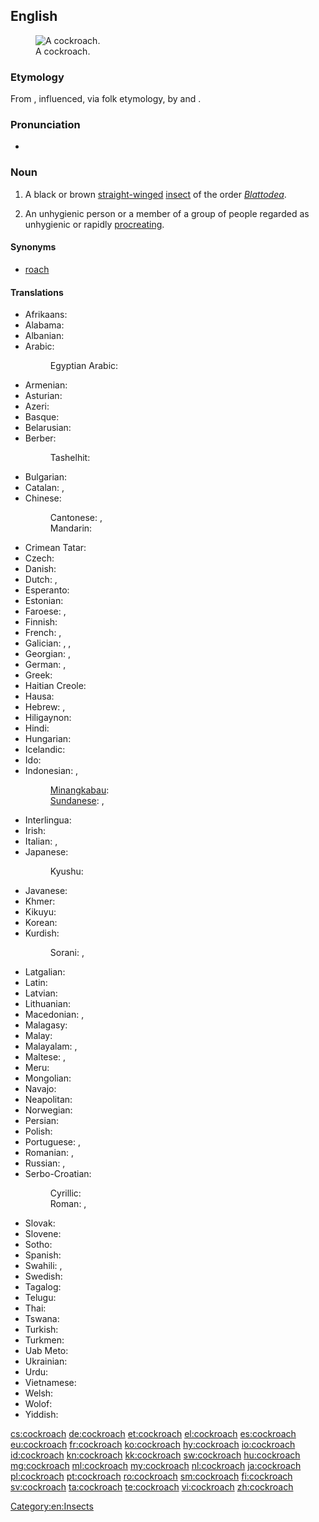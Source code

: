 ==English==
{{wikipedia}}
[[Image:Cockroachcloseup.jpg|thumb|A cockroach.]]

===Etymology===
From {{etyl|es}} {{term|cucaracha||woodlouse|lang=es}}, influenced, via folk etymology, by {{term|cock|lang=en}} and {{term|roach|lang=en}}.

===Pronunciation===
* {{audio|en-us-cockroach.ogg|Audio (US)}}

===Noun===
{{en-noun|es}}

# {{zoology}} A black or brown [[straight]][[-winged]] [[insect]] of the order ''[[Blattodea]]''.
# {{offensive|slang}} An unhygienic person or a member of a group of people regarded as unhygienic or rapidly [[procreate|procreating]].

====Synonyms====
* {{sense|black or brown insect}} [[roach]] {{qualifier|US}}

====Translations====
{{trans-top|insect}}
* Afrikaans: {{t-|af|kakkerlak}}
* Alabama: {{t|akz|iskanpatha}}
* Albanian: {{t-|sq|kacabu}}
* Arabic: {{t-|ar|صرصور|m|tr=ṣurṣūr}}
*: Egyptian Arabic: {{tø|arz|صرصار|m|tr=ṣurṣār}}
* Armenian: {{t-|hy|ուտիճ|tr=utič}}
* Asturian: {{t-|ast|cucaracha|f}}
* Azeri: {{t-|az|tarakan}}
* Basque: {{t-|eu|labezomorro}}
* Belarusian: {{t-|be|прусак|m|tr=prusák|sc=Cyrl}}
* Berber:
*: Tashelhit: {{tø|shi|ibnḍr|m}}
* Bulgarian: {{t+|bg|хлебарка|f|tr=hlebárka}}
* Catalan: {{t-|ca|escarabat|m}}, {{t-|ca|panerola|f}}
* Chinese:
*: Cantonese: {{tø|yue|蟑|sc=Hani}}, {{tø|yue|甴|sc=Hani}}
*: Mandarin: {{t+|cmn|蟑螂|tr=zhāngláng|sc=Hani}}
* Crimean Tatar: {{tø|crh|qoñuz}}
* Czech: {{t-|cs|šváb|m}}
* Danish: {{t+|da|kakerlak|c}}
* Dutch: {{t+|nl|kakkerlak|f}}, {{t-|nl|sissende kakkerlak|f}}
* Esperanto: {{t-|eo|blato}}
* Estonian: {{t-|et|prussakas}}
* Faroese: {{t-|fo|grótlús|f}}, {{qualifier|colloquial}} {{t-|fo|kakkulakkur|m}}
* Finnish: {{t+|fi|torakka}}
* French: {{t+|fr|cafard|m}}, {{t+|fr|blatte}}
* Galician: {{t+|gl|carroucha|f}}, {{t-|gl|cascuda|f}}, {{t-|gl|cascudo|m}}
* Georgian: {{t-|ka|აბანოს ჭია|tr=abanos chia|sc=Geor}}, {{t-|ka|ტარაკანი|tr=tarakani|sc=Geor}}
* German: {{t+|de|Schabe|f}}, {{t+|de|Kakerlake|f}}
* Greek: {{t+|el|κατσαρίδα|f|tr=katsarída}}
* Haitian Creole: {{tø|ht|blat}}
* Hausa: {{t|ha|kyankyaso|m|alt=kyànkyasṑ}}
* Hebrew: {{t-|he|ג׳וק|alt=ג׳וּק|tr=juq}}, {{t+|he|תיקן|tr=tikan}}
* Hiligaynon: {{tø|hil|tanga}}
* Hindi: {{t-|hi|तिलचट्टा|tr=tilcaṭṭā}}
* Hungarian: {{t+|hu|csótány}}
* Icelandic: {{t+|is|kakkalakki|m}}
* Ido: {{t+|io|blato}}
* Indonesian: {{t+|id|kecoak}}, {{t-|id|kacoa}}
*: [[Minangkabau]]: {{tø|min|lipeh}}
*: [[Sundanese]]: {{t-|su|cucunguk}}, {{t|su|cucunguk}}
* Interlingua: {{t-|ia|blatta}}
* Irish: {{t-|ga|blatóg|f}}
* Italian: {{t-|it|blatta|f}}, {{t+|it|scarafaggio|m}}
* Japanese: {{t+|ja|ゴキブリ|tr=gokiburi}}
*: Kyushu: {{t-|ja|アマメ|tr=amame}}
{{trans-mid}}
* Javanese: {{t|jv|coro}}
* Khmer: {{t|km|កន្លាត|tr=kɑnlaat|sc=Khmr}}
* Kikuyu: {{tø|ki|nyeje}}
* Korean: {{t+|ko|바퀴벌레|tr=bakwibeolle}}
* Kurdish:
*: Sorani: {{t-|ku|سیسرک}}, {{t-|ku|سیسارک}}
* Latgalian: {{tø|ltg|brusaks|m}}
* Latin: {{t+|la|blatta|f}}
* Latvian: {{t-|lv|prusaks}}
* Lithuanian: {{t-|lt|tarakonas|m}}
* Macedonian: {{t-|mk|бубашваба|f|tr=bubašvába}}, {{t-|mk|лебарка|f|tr=lébarka}}
* Malagasy: {{t+|mg|kalabe}}
* Malay: {{t-|ms|lipas}}
* Malayalam: {{t+|ml|പാറ്റ|tr=pātta|sc=Mlym}}, {{t-|ml|പാററ|tr=pātta|sc=Mlym}}
* Maltese: {{t-|mt|wirdiena|f}}, {{t-|mt|kokroċ|m}}
* Meru: {{tø|mer|njenje}}
* Mongolian: {{t-|mn|жоом|tr=žoom|sc=Cyrl}}
* Navajo: {{tø|nv|chʼoshtsoh}}
* Neapolitan: {{tø|nap|scarrafóne}}
* Norwegian: {{t-|no|kakerlakk|m}}
* Persian: {{t+|fa|سوسک|tr=susk}}
* Polish: {{t+|pl|karaluch|m}}
* Portuguese: {{t+|pt|barata|f}}, {{t-|pt|carocha|f}}
* Romanian: {{t+|ro|gândac|m}}, {{t-|ro|libarcă|f}}
* Russian: {{t+|ru|таракан|m|tr=tarakán}}, {{t+|ru|прусак|m|tr=prusák|sc=Cyrl}}
* Serbo-Croatian:
*: Cyrillic: {{t-|sh|бубашваба|f|sc=Cyrl}}
*: Roman: {{t-|sh|bubašvaba|f}}, {{t-|sh|žohar|m}} {{qualifier|Croatia}}
* Slovak: {{t-|sk|šváb|m}}
* Slovene: {{t+|sl|ščurek|m}}
* Sotho: {{t-|st|lephela}}
* Spanish: {{t+|es|cucaracha|f}}
* Swahili: {{t+|sw|mende|c9|c10}}, {{t+|sw|kombamwiko}}
* Swedish: {{t+|sv|kackerlacka|c}}
* Tagalog: {{t-|tl|ipis}}
* Telugu: {{t+|te|బొద్దింక|tr=boddiṅka}}
* Thai: {{t-|th|แมลงสาบ|tr=maelong sàap}}
* Tswana: {{t-|tn|lefele}}
* Turkish: {{t+|tr|hamam böceği}}
* Turkmen: {{t-|tk|saçakçy}}
* Uab Meto: {{tø|aoz|iki}}
* Ukrainian: {{t-|uk|тарган|m|tr=tarhán}}
* Urdu: {{t-|ur|جهنگر|tr=}}
* Vietnamese: {{t-|vi|con gián}}
* Welsh: {{t-|cy|chwilen ddu|f}}
* Wolof: {{t-|wo|mbóot|alt=mbóot mi}}
* Yiddish: {{t-|yi|טאַראַקאַן|sc=Hebr}}
{{trans-bottom}}

[[Category:en:Insects]]

[[cs:cockroach]]
[[de:cockroach]]
[[et:cockroach]]
[[el:cockroach]]
[[es:cockroach]]
[[eu:cockroach]]
[[fr:cockroach]]
[[ko:cockroach]]
[[hy:cockroach]]
[[io:cockroach]]
[[id:cockroach]]
[[kn:cockroach]]
[[kk:cockroach]]
[[sw:cockroach]]
[[hu:cockroach]]
[[mg:cockroach]]
[[ml:cockroach]]
[[my:cockroach]]
[[nl:cockroach]]
[[ja:cockroach]]
[[pl:cockroach]]
[[pt:cockroach]]
[[ro:cockroach]]
[[sm:cockroach]]
[[fi:cockroach]]
[[sv:cockroach]]
[[ta:cockroach]]
[[te:cockroach]]
[[vi:cockroach]]
[[zh:cockroach]]
